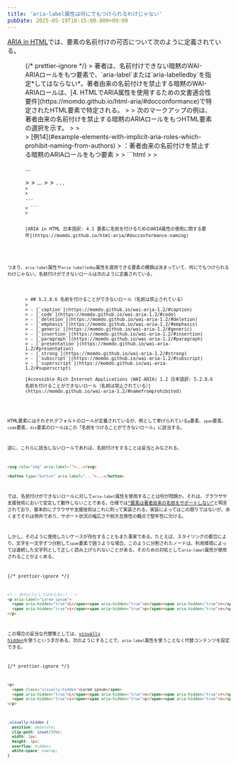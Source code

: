 ```yaml
---
title: 'aria-label属性は何にでもつけられるわけじゃない'
pubDate: 2025-05-19T16:15:00.000+09:00
---
```


[ARIA in HTML](https://www.w3.org/TR/html-aria/)では、要素の名前付けの可否について次のように定義されている。

<figure>
{/* prettier-ignore */}
> 著者は、名前付けできない暗黙のWAI-ARIAロールをもつ要素で、`aria-label`または`aria-labelledby`を指定*してはならない*。著者由来の名前付けを禁止する暗黙のWAI-ARIAロールは、[<bdi class="secno">4. </bdi> HTMLでARIA属性を使用するための文書適合性要件](https://momdo.github.io/html-aria/#docconformance)で特定されたHTML要素で特定される。
>
> 次のマークアップの例は、著者由来の名前付けを禁止する暗黙のARIAロールをもつHTML要素の選択を示す。
>
> <div id="example-elements-with-implicit-aria-roles-which-prohibit-naming-from-authors">
> [例<bdi>14</bdi>](#example-elements-with-implicit-aria-roles-which-prohibit-naming-from-authors)
> <span class="example-title">：著者由来の名前付けを禁止する暗黙のARIAロールをもつ要素</span>
>
> ```html
> <!-- DO NOT do the following! -->
> <p aria-label="...">...</p>
>
> <span aria-label="...">...<span>
>
> <code aria-label="...">...<code>
>
> <div aria-labelledby="...">...</div>
> ```
> </div>

<figcaption>[ARIA in HTML 日本語訳: 4.1 要素に名前を付けるためのARIA属性の使用に関する要件](https://momdo.github.io/html-aria/#docconformance-naming)</figcaption>
</figure>

つまり、`aria-label`属性や`aria-labelledby`属性を適用できる要素の種類は決まっていて、何にでもつけられるわけじゃない。名前付けができないロールは次のように定義されている。

<figure>
> ## <bdi>5.2.8.6</bdi> 名前を付けることができないロール（名前は禁止されている）
>
> - [`caption`](https://momdo.github.io/wai-aria-1.2/#caption)
> - [`code`](https://momdo.github.io/wai-aria-1.2/#code)
> - [`deletion`](https://momdo.github.io/wai-aria-1.2/#deletion)
> - [`emphasis`](https://momdo.github.io/wai-aria-1.2/#emphasis)
> - [`generic`](https://momdo.github.io/wai-aria-1.2/#generic)
> - [`insertion`](https://momdo.github.io/wai-aria-1.2/#insertion)
> - [`paragraph`](https://momdo.github.io/wai-aria-1.2/#paragraph)
> - [`presentation`](https://momdo.github.io/wai-aria-1.2/#presentation)
> - [`strong`](https://momdo.github.io/wai-aria-1.2/#strong)
> - [`subscript`](https://momdo.github.io/wai-aria-1.2/#subscript)
> - [`superscript`](https://momdo.github.io/wai-aria-1.2/#superscript)

<figcaption>[Accessible Rich Internet Applications (WAI-ARIA) 1.2 日本語訳: 5.2.8.6 名前を付けることができないロール（名前は禁止されている）](https://momdo.github.io/wai-aria-1.2/#namefromprohibited)</figcaption>
</figure>

HTML要素にはそれぞれデフォルトのロールが定義されているが、例として挙げられている`p`要素、`span`要素、`code`要素、`div`要素のロールはこの「名前をつけることができないロール」に該当する。

逆に、これらに該当しないロールであれば、名前付けをすることは妥当とみなされる。

```html
<svg role="img" aria-label="">...</svg>

<button type="button" aria-label="...">...</button>
```

では、名前付けができないロールに対して`aria-label`属性を使用することは何が問題か。それは、ブラウザや支援技術において安定して動作しないことである。仕様では[<q>要素は著者由来の名前をサポートしない</q>](https://momdo.github.io/wai-aria-1.2/#namecalculation)と明言されており、基本的にブラウザや支援技術はこれに則って実装される。実装によってはこの限りではないが、あくまでそれは例外であり、サポート状況の幅広さや前方互換性の観点で堅牢性に欠ける。

しかし、そのように使用したいケースが存在することもまた事実である。たとえば、スタイリングの都合により、文字を一文字ずつ分割して`span`要素で囲うような場合。このように分割されたノードは、利用環境によっては連続した文字列として正しく読み上げられないことがある。そのための対処として`aria-label`属性が使用されることがよくある。

{/* prettier-ignore */}
```html
<!-- 次のようにしてはならない！ -->
<p aria-label="Lorem ipsum">
  <span aria-hidden="true">L</span><span aria-hidden="true">o</span><span aria-hidden="true">r</span><span aria-hidden="true">e</span><span aria-hidden="true">m</span>
  <span aria-hidden="true">i</span><span aria-hidden="true">p</span><span aria-hidden="true">s</span><span aria-hidden="true">u</span><span aria-hidden="true">m</span>
</p>
```

この場合の妥当な代替策としては、[visually hidden](https://www.scottohara.me/blog/2017/04/14/inclusively-hidden.html)を使うという手がある。次のようにすることで、`aria-label`属性を使うことなく代替コンテンツを設定できる。

{/* prettier-ignore */}
```html
<p>
  <span class="visually-hidden">Lorem ipsum</span>
  <span aria-hidden="true">L</span><span aria-hidden="true">o</span><span aria-hidden="true">r</span><span aria-hidden="true">e</span><span aria-hidden="true">m</span>
  <span aria-hidden="true">i</span><span aria-hidden="true">p</span><span aria-hidden="true">s</span><span aria-hidden="true">u</span><span aria-hidden="true">m</span>
</p>
```

```css
.visually-hidden {
  position: absolute;
  clip-path: inset(50%);
  width: 1px;
  height: 1px;
  overflow: hidden;
  white-space: nowrap;
}
```
